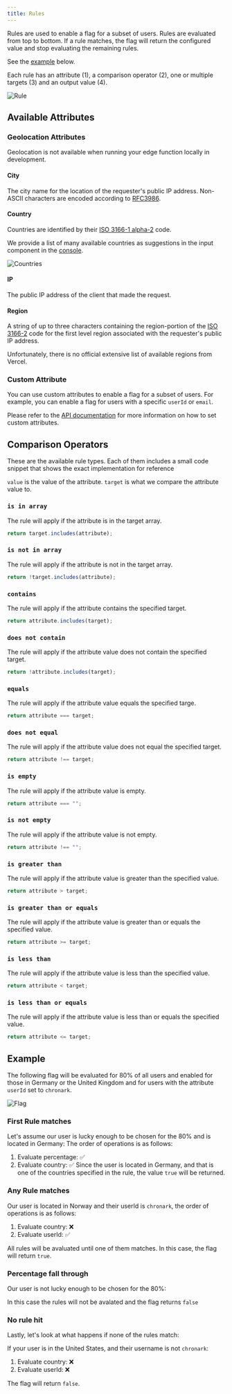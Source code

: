 ```yaml
---
title: Rules
---
```


Rules are used to enable a flag for a subset of users. Rules are evaluated from
top to bottom. If a rule matches, the flag will return the configured value and
stop evaluating the remaining rules.

See the [example](#example) below.

Each rule has an attribute (1), a comparison operator (2), one or multiple
targets (3) and an output value (4).

![Rule](/img/edge-flags/rule.png)

## Available Attributes

### Geolocation Attributes

<Note>
 Geolocation is not available when running your edge function locally in
development.
</Note>

#### City

The city name for the location of the requester's public IP address. Non-ASCII
characters are encoded according to
[RFC3986](https://www.rfc-editor.org/rfc/rfc3986).

#### Country

Countries are identified by their
[ISO 3166-1 alpha-2](https://en.wikipedia.org/wiki/ISO_3166-1_alpha-2) code.

We provide a list of many available countries as suggestions in the input
component in the [console](https://console.upstash.com/edge-flags).

![Countries](/img/edge-flags/countries.png)

#### IP

The public IP address of the client that made the request.

#### Region

A string of up to three characters containing the region-portion of the
[ISO 3166-2](https://en.wikipedia.org/wiki/ISO_3166-2) code for the first level
region associated with the requester's public IP address.

Unfortunately, there is no official extensive list of available regions from
Vercel.

### Custom Attribute

You can use custom attributes to enable a flag for a subset of users. For
example, you can enable a flag for users with a specific `userId` or `email`.

Please refer to the [API documentation](/redis/sdks/edge-flags/react) for more
information on how to set custom attributes.

## Comparison Operators

These are the available rule types. Each of them includes a small code snippet
that shows the exact implementation for reference

`value` is the value of the attribute. `target` is what we compare the attribute
value to.

### `is in array`

The rule will apply if the attribute is in the target array.

```ts
return target.includes(attribute);
```

### `is not in array`

The rule will apply if the attribute is not in the target array.

```ts
return !target.includes(attribute);
```

### `contains`

The rule will apply if the attribute contains the specified target.

```ts
return attribute.includes(target);
```

### `does not contain`

The rule will apply if the attribute value does not contain the specified
target.

```ts
return !attribute.includes(target);
```

### `equals`

The rule will apply if the attribute value equals the specified targe.

```ts
return attribute === target;
```

### `does not equal`

The rule will apply if the attribute value does not equal the specified target.

```ts
return attribute !== target;
```

### `is empty`

The rule will apply if the attribute value is empty.

```ts
return attribute === "";
```

### `is not empty`

The rule will apply if the attribute value is not empty.

```ts
return attribute !== "";
```

### `is greater than`

The rule will apply if the attribute value is greater than the specified value.

```ts
return attribute > target;
```

### `is greater than or equals`

The rule will apply if the attribute value is greater than or equals the
specified value.

```ts
return attribute >= target;
```

### `is less than`

The rule will apply if the attribute value is less than the specified value.

```ts
return attribute < target;
```

### `is less than or equals`

The rule will apply if the attribute value is less than or equals the specified
value.

```ts
return attribute <= target;
```

## Example

The following flag will be evaluated for 80% of all users and enabled for those
in Germany or the United Kingdom and for users with the attribute `userId` set
to `chronark`.

![Flag](/img/edge-flags/flag.png)

### First Rule matches

Let's assume our user is lucky enough to be chosen for the 80% and is located in
Germany: The order of operations is as follows:

1. Evaluate percentage: ✅
2. Evaluate country: ✅ Since the user is located in Germany, and that is one of
   the countries specified in the rule, the value `true` will be returned.

### Any Rule matches

Our user is located in Norway and their userId is `chronark`, the order of
operations is as follows:

1. Evaluate country: ❌
2. Evaluate userId: ✅

All rules will be avaluated until one of them matches. In this case, the flag
will return `true`.

### Percentage fall through

Our user is not lucky enough to be chosen for the 80%:

In this case the rules will not be avalated and the flag returns `false`

### No rule hit

Lastly, let's look at what happens if none of the rules match:

If your user is in the United States, and their username is not `chronark`:

1. Evaluate country: ❌
2. Evaluate userId: ❌

The flag will return `false`.
